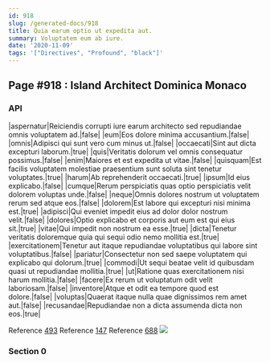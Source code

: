 ```yaml
---
id: 918
slug: /generated-docs/918
title: Quia earum optio ut expedita aut.
summary: Voluptatem eum ab iure.
date: '2020-11-09'
tags: '["Directives", "Profound", "black"]'
---
```

<Partial />

## Page #918 : Island Architect Dominica Monaco
### API

|aspernatur|Reiciendis corrupti iure earum architecto sed repudiandae omnis voluptatem ad.|false|
|eum|Eos dolore minima accusantium.|false|
|omnis|Adipisci qui sunt vero cum minus ut.|false|
|occaecati|Sint aut dicta excepturi laborum.|true|
|quis|Veritatis dolorum vel omnis consequatur possimus.|false|
|enim|Maiores et est expedita ut vitae.|false|
|quisquam|Est facilis voluptatem molestiae praesentium sunt soluta sint tenetur voluptates.|true|
|harum|Ab reprehenderit occaecati.|true|
|ipsum|Id eius explicabo.|false|
|cumque|Rerum perspiciatis quas optio perspiciatis velit dolorem voluptas unde.|false|
|neque|Omnis dolores nostrum ut voluptatem rerum sed atque eos.|false|
|dolorem|Est labore qui excepturi nisi minima est.|true|
|adipisci|Qui eveniet impedit eius ad dolor dolor nostrum velit.|false|
|dolores|Optio explicabo et corporis aut eum est qui eius sit.|true|
|vitae|Qui impedit non nostrum ea esse.|true|
|dicta|Tenetur veritatis doloremque quia qui sequi odio nemo mollitia est.|true|
|exercitationem|Tenetur aut itaque repudiandae voluptatibus qui labore sint voluptatibus.|false|
|pariatur|Consectetur non sed saepe voluptatem qui explicabo qui dolorum.|true|
|commodi|Ut sequi beatae velit id quibusdam quasi ut repudiandae mollitia.|true|
|ut|Ratione quas exercitationem nisi harum mollitia.|false|
|facere|Ex rerum ut voluptatum odit velit laboriosam.|false|
|inventore|Atque et odit ea tempore quod est dolore.|false|
|voluptas|Quaerat itaque nulla quae dignissimos rem amet aut.|false|
|recusandae|Repudiandae non a dicta assumenda dicta non eos.|true|

Reference [493](/generated-docs/493)
Reference [147](/generated-docs/147)
Reference [688](/generated-docs/688)
![](/assets/cats-3.jpg)

### Section 0

